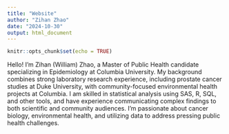 ```yaml
---
title: "Website"
author: "Zihan Zhao"
date: "2024-10-30"
output: html_document
---
```


```r
knitr::opts_chunk$set(echo = TRUE)
```


Hello! I'm Zihan (William) Zhao, a Master of Public Health candidate specializing in Epidemiology at Columbia University. My background combines strong laboratory research experience, including prostate cancer studies at Duke University, with community-focused environmental health projects at Columbia. I am skilled in statistical analysis using SAS, R, SQL, and other tools, and have experience communicating complex findings to both scientific and community audiences. I'm passionate about cancer biology, environmental health, and utilizing data to address pressing public health challenges.





















